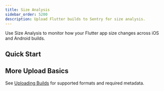 ```yaml
---
title: Size Analysis
sidebar_order: 5200
description: Upload Flutter builds to Sentry for size analysis.
---
```


Use Size Analysis to monitor how your Flutter app size changes across iOS and Android builds.

<Include name="size-analysis/github-only" />

## Quick Start

<Include name="size-analysis/quickstart-intro" />

<Include name="size-analysis/quickstart-fastlane" />

<Include name="size-analysis/quickstart-gradle" />

<Include name="size-analysis/quickstart-cli" />

## More Upload Basics

See [Uploading Builds](/product/size-analysis/uploading-builds/) for supported formats and required metadata.
